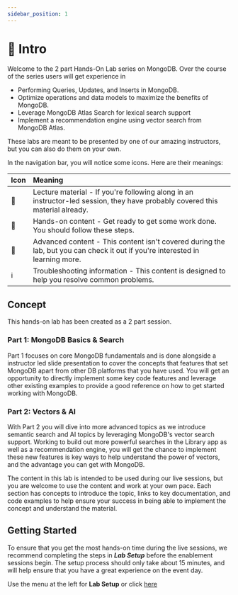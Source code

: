 ```yaml
---
sidebar_position: 1
---
```


# 📘 Intro

Welcome to the 2 part Hands-On Lab series on MongoDB. Over the course of the series users will get experience in 

* Performing Queries, Updates, and Inserts in MongoDB. 
* Optimize operations and data models to maximize the benefits of MongoDB. 
* Leverage MongoDB Atlas Search for lexical search support 
* Implement a recommendation engine using vector search from MongoDB Atlas. 

These labs are meant to be presented by one of our amazing instructors, but you can also do them on your own.

In the navigation bar, you will notice some icons. Here are their meanings:

|Icon|Meaning|
|-|:-|
|📘|Lecture material - If you're following along in an instructor-led session, they have probably covered this material already.|
|👐|Hands-on content - Get ready to get some work done. You should follow these steps.|
|🦸|Advanced content - This content isn't covered during the lab, but you can check it out if you're interested in learning more.|
|ℹ️|Troubleshooting information - This content is designed to help you resolve common problems. |



## Concept

This hands-on lab has been created as a 2 part session.

### Part 1: MongoDB Basics & Search
Part 1 focuses on core MongoDB fundamentals and is done alongside a instructor led slide presentation to cover the concepts that features that set MongoDB apart from other DB platforms that you have used.
You will get an opportunity to directly implement some key code features and leverage other existing examples to provide a good reference on how to get started working with MongoDB.

### Part 2: Vectors & AI
With Part 2 you will dive into more advanced topics as we introduce semantic search and AI topics by leveraging MongoDB's vector search support. Working to build out more powerful searches in the Library app as well as a recommendation
engine, you will get the chance to implement these new features is key ways to help understand the power of vectors, and the advantage you can get with MongoDB.


The content in this lab is intended to be used during our live sessions, but you are welcome to use the content and work at your own pace. Each section has concepts to introduce the topic, links to key documentation, and code examples to help ensure your success
in being able to implement the concept and understand the material.



## Getting Started

To ensure that you get the most hands-on time during the live sessions, we recommend completing the steps in ***Lab Setup*** before the enablement sessions begin. The setup process should only take about 15 minutes, and will help ensure that you have a
great experience on the event day.

Use the menu at the left for **Lab Setup** or click [here](setup/intro)